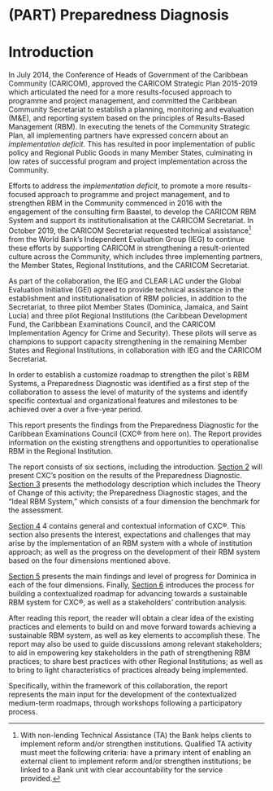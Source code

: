 # (PART) Preparedness Diagnosis {-}

# Introduction

In July 2014, the Conference of Heads of Government of the Caribbean Community (CARICOM), approved the CARICOM Strategic Plan 2015-2019 which articulated the need for a more results-focused approach to programme and project management, and committed the Caribbean Community Secretariat to establish a planning, monitoring and evaluation (M&E), and reporting system based on the principles of Results-Based Management (RBM). In executing the tenets of the Community Strategic Plan, all implementing partners have expressed concern about an _implementation deficit_. This has resulted in poor implementation of public policy and Regional Public Goods in many Member States, culminating in low rates of successful program and project implementation across the Community.

Efforts to address the _implementation deficit_, to promote a more results-focused approach to programme and project management, and to strengthen RBM in the Community commenced in 2016 with the engagement of the consulting firm Baastel, to develop the CARICOM RBM System and support its institutionalisation at the CARICOM Secretariat. In October 2019, the CARICOM Secretariat requested technical assistance^[With non-lending Technical Assistance (TA) the Bank helps clients to implement reform and/or strengthen institutions. Qualified TA activity must meet the following criteria: have a primary intent of enabling an external client to implement reform and/or strengthen institutions; be linked to a Bank unit with clear accountability for the service provided.]  from the World Bank’s Independent Evaluation Group (IEG) to continue these efforts by supporting CARICOM in strengthening a result-oriented culture across the Community, which includes three implementing partners, the Member States, Regional Institutions, and the CARICOM Secretariat.

As part of the collaboration, the IEG and CLEAR LAC under the Global Evaluation Initiative (GEI) agreed to provide technical assistance in the establishment and institutionalisation of RBM policies, in addition to the Secretariat, to three pilot Member States (Dominica, Jamaica, and Saint Lucia) and three pilot Regional Institutions (the Caribbean Development Fund, the Caribbean Examinations Council, and the CARICOM Implementation Agency for Crime and Security). These pilots will serve as champions to support capacity strengthening in the remaining Member States and Regional Institutions, in collaboration with IEG and the CARICOM Secretariat.

In order to establish a customize roadmap to strengthen the pilot´s RBM Systems, a Preparedness Diagnostic was identified as a first step of the collaboration to assess the level of maturity of the systems and identify specific contextual and organizational features and milestones to be achieved over a over a five-year period.

This report presents the findings from the Preparedness Diagnostic for the Caribbean Examinations Council (CXC® from here on). The Report provides  information on the existing strengthens and opportunities to operationalise RBM in the Regional Institution.

The report consists of six sections, including the introduction. [Section 2](#section2) will present CXC’s position on the results of the Preparedness Diagnostic. [Section 3](#section3) presents the methodology description which includes the Theory of Change of this activity; the Preparedness Diagnostic stages, and the “Ideal RBM System,” which consists of a four dimension the benchmark for the assessment.

[Section 4](#section4) 4 contains general and contextual information of CXC®. This section also presents the interest, expectations and challenges that may arise by the implementation of an RBM system with a whole of institution approach; as well as the progress on the development of their RBM system based on the four dimensions mentioned above.

[Section 5](#section5) presents the main findings and level of progress for Dominica in each of the four dimensions. Finally, [Section 6](#section6) introduces the process for building a contextualized roadmap for advancing towards a sustainable RBM system for CXC®, as well as a stakeholders’ contribution analysis.

After reading this report, the reader will obtain a clear idea of the existing practices and elements to build on and move forward towards achieving a sustainable RBM system, as well as key elements to accomplish these.  The report may also be used to guide discussions among relevant stakeholders; to aid in empowering key stakeholders in the path of strengthening RBM practices; to share best practices with other Regional Institutions; as well as to bring to light characteristics of practices already being implemented. 

Specifically, within the framework of this collaboration, the report represents the main input for the development of the contextualized medium-term roadmaps, through workshops following a participatory process.

